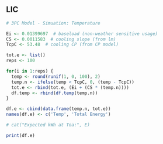 ## LIC
```r

# 3PC Model - Simuation: Temperature

Ei <- 0.01399697  # baseload (non-weather sensitive usage)
CS <- 0.0011583  # cooling slope (from lm)
TcpC <- 53.48  # cooling CP (from CP model)

tot.e <- list()
reps <- 100

for(i in 1:reps) {
  temp <- round(runif(1, 0, 100), 2)
  temp.n <- ifelse(temp < TcpC, 0, (temp - TcpC))
  tot.e <- rbind(tot.e, (Ei + (CS * (temp.n))))
  df.temp <- rbind(df.temp(temp.n))
}

df.e <- cbind(data.frame(temp.n, tot.e))
names(df.e) <- c('Temp', 'Total Energy')

# cat("Expected kWh at Toa:", E)

print(df.e)

```
